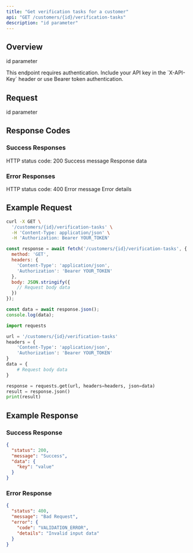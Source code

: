 ```yaml
---
title: "Get verification tasks for a customer"
api: "GET /customers/{id}/verification-tasks"
description: "id parameter"
---
```


## Overview

id parameter

<Note>
This endpoint requires authentication. Include your API key in the `X-API-Key` header or use Bearer token authentication.
</Note>

## Request

<ParamField path="id" type="string" required>
  id parameter
</ParamField>

## Response Codes

### Success Responses

<ResponseField name="status" type="number">
  HTTP status code: 200
</ResponseField>

<ResponseField name="message" type="string">
  Success message
</ResponseField>

<ResponseField name="data" type="object">
  Response data
</ResponseField>

### Error Responses

<ResponseField name="status" type="number">
  HTTP status code: 400
</ResponseField>

<ResponseField name="message" type="string">
  Error message
</ResponseField>

<ResponseField name="error" type="object">
  Error details
</ResponseField>

## Example Request

<CodeGroup>

```bash cURL
curl -X GET \
  '/customers/{id}/verification-tasks' \
  -H 'Content-Type: application/json' \
  -H 'Authorization: Bearer YOUR_TOKEN'
```

```javascript JavaScript
const response = await fetch('/customers/{id}/verification-tasks', {
  method: 'GET',
  headers: {
    'Content-Type': 'application/json',
    'Authorization': 'Bearer YOUR_TOKEN'
  },
  body: JSON.stringify({
    // Request body data
  })
});

const data = await response.json();
console.log(data);
```

```python Python
import requests

url = '/customers/{id}/verification-tasks'
headers = {
    'Content-Type': 'application/json',
    'Authorization': 'Bearer YOUR_TOKEN'
}
data = {
    # Request body data
}

response = requests.get(url, headers=headers, json=data)
result = response.json()
print(result)
```

</CodeGroup>

## Example Response

### Success Response

```json
{
  "status": 200,
  "message": "Success",
  "data": {
    "key": "value"
  }
}
```

### Error Response

```json
{
  "status": 400,
  "message": "Bad Request",
  "error": {
    "code": "VALIDATION_ERROR",
    "details": "Invalid input data"
  }
}
```